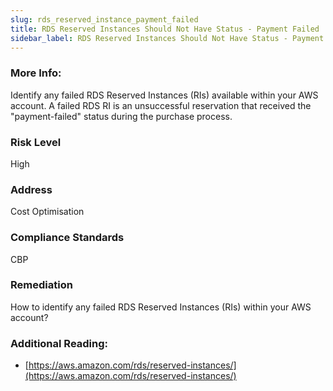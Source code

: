 ```yaml
---
slug: rds_reserved_instance_payment_failed
title: RDS Reserved Instances Should Not Have Status - Payment Failed
sidebar_label: RDS Reserved Instances Should Not Have Status - Payment Failed
---
```


### More Info:

Identify any failed RDS Reserved Instances (RIs) available within your AWS account. A failed RDS RI is an unsuccessful reservation that received the "payment-failed" status during the purchase process.

### Risk Level

High

### Address

Cost Optimisation

### Compliance Standards

CBP

### Remediation

How to identify any failed RDS Reserved Instances (RIs) within your AWS account?

### Additional Reading:

- [https://aws.amazon.com/rds/reserved-instances/](https://aws.amazon.com/rds/reserved-instances/) 

